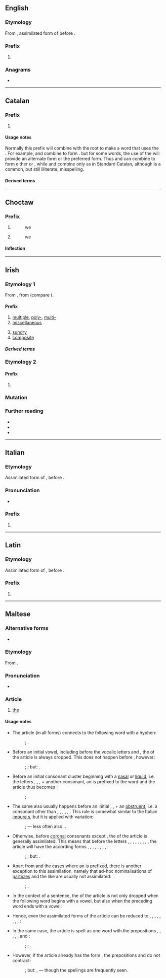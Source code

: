 {{also|Appendix:Variations of "il"}}
==English==

===Etymology===
From {{etyl|la|en}} {{m|la|il-}}, assimilated form of {{m|la|in-}} before {{m|la||l-}}.

===Prefix===
{{en-prefix}}

# {{non-gloss definition|[[not]]; a form of the prefix [[in-]], used before ''l''}}

===Anagrams===
* {{anagrams|en|a=il|-li-|Li|li}}

----

==Catalan==

===Prefix===
{{head|ca|prefix}}

# {{ca-form of|Form used before a root beginning with the letter ''l''|in-}}

====Usage notes====
Normally this prefix will combine with the root to make a word that uses the {{m|ca|ela geminada}}. For example, {{m|ca|il-}} and {{m|ca|legal}} combine to form {{m|ca|il·legal}}. but for some words, the use of the {{m|ca|ela palatal}} will provide an alternate form or the preferred form. Thus {{m|ca||il-}} and {{m|ca|legible}} can combine to form either {{m|ca|illegible}} or {{m|ca|il·legible}}, while {{m|ca||il-}} and {{m|ca|letrat||literate}} combine only as {{m|ca|illetrat||illiterate}} in Standard Catalan, although {{m|ca|il·letrat}} is a common, but still illiterate, misspelling.

====Derived terms====
{{prefixsee|ca}}

----

==Choctaw==

===Prefix===
{{head|cho|prefix|before consonants|i-|f1alt=ī-|class I first-person plural}}

# {{non-gloss definition|the [[subject]] of an active transitive verb}}
#: we
# {{non-gloss definition|the [[subject]] of an intransitive [[active]] verb}}
#: we

====Inflection====
{{cho-person marker}}

----

==Irish==

===Etymology 1===
From {{inh|ga|sga|il|t=much, many}}, from {{der|ga|ine-pro|*pelh₁-}} (compare {{cog|grc|πολύς|t=much}}).

====Prefix====
{{head|ga|prefix|Lenites except with '''d''', '''s''', '''t'''}}

# [[multiple]], [[poly-]], [[multi-]]
# [[miscellaneous]]
#: {{syn|ga|ilghnéitheach|ilchineálach|éagsúil}}
# [[sundry]]
# [[composite]]

=====Derived terms=====
{{prefixsee|ga}}
{{der3
|ga|{{l|ga|il-eitneach|t=multi-ethnic}}
|{{l|ga|il-leibhéil|t=multi-layered, multilevel}}
|{{l|ga|il-leannánachas|t=promiscuity}}
|{{l|ga|il-mhíchumas|t=multiple disability}}
|{{l|ga|il-loscadh|t=holocaust}}
|{{l|ga|il-leabhrach|t=voluminous}}
}}

===Etymology 2===

====Prefix====
{{head|ga|prefix}}

# {{alternative form of|ga|oll-|t=great, gross}}

===Mutation===
{{ga-mut|msn}}

===Further reading===
* {{R:ga:Ó Dónaill}}
* {{R:ga:EID}}
* {{R:ga:NEID}}

----

==Italian==

===Etymology===
Assimilated form of {{m|it|in-}}, before {{m|it||l-}}.

===Pronunciation===
* {{it-IPA|il-}}

===Prefix===
{{head|it|prefix}}

# {{alternative form of|it|in-}}

----

==Latin==

===Etymology===
Assimilated form of {{m|la|in-}}, before {{m|la||l-}}.

===Prefix===
{{head|la|prefix}}

# {{alternative form of|la|in-}}

----

==Maltese==

===Alternative forms===
* {{alter|mt|l-|iċ-|id-|in-|ir-|is-|it-|ix-|iz-|iż-|ċ-|d-|n-|r-|s-|t-|x-|z-|ż-}} {{q|see usage notes}}

===Etymology===
From {{inh|mt|ar|اَل}}.

===Pronunciation===
* {{IPA|mt|/ɪl/}}

===Article===
{{head|mt|article|g=m|g2=f}}

# [[the]]

====Usage notes====
* The article (in all forms) connects to the following word with a hyphen:
*: {{prefixusex|mt|mara||alt2=il-mara|t2=the woman}} ; {{prefixusex|mt|futur||alt2=il-futur|t2=the future}}.

* Before an initial vowel, including before the vocalic letters {{m|mt|għ}} and {{m|mt|h}}, the {{m|mt|i}} of the article is always dropped. This does not happen before {{m|mt|q}} {{IPAchar|[ʔ]}}, however:
*: {{prefixusex|mt|iben||alt2=l-iben|t2=the son}} ; {{prefixusex|mt|għasfur||alt2=l-għasfur|t2=the bird}} ; but: {{prefixusex|mt|qalb||alt2=il-qalb|t2=the heart}}.

* Before an initial consonant cluster beginning with a [[nasal]] or [[liquid]], i.e. the letters {{m|mt|l}}, {{m|mt|m}}, {{m|mt|n}}, {{m|mt|r}} + another consonant, an {{m|mt|i}} is prefixed to the word and the article thus becomes {{m|mt|l-}}:
*: {{prefixusex|mt|rmied||alt2=l-irmied|t2=the ashes}} ; {{prefixusex|mt|lsien||alt2=l-ilsien|t2=the language}}.

* The same also usually happens before an initial {{m|mt|s}}, {{m|mt|x}}, {{m|mt|ż}} + an [[obstruent]], i.e. a consonant other than {{m|mt|j}}, {{m|mt|l}}, {{m|mt|m}}, {{m|mt|n}}, {{m|mt|r}}, {{m|mt|w}}. This rule is somewhat similar to the Italian [[impure s]], but it is applied with variation:
*: {{prefixusex|mt|skola||alt2=l-iskola|t2=the school}} ; {{prefixusex|mt|xkupilja||alt2=l-ixkupilja|t2=the brush}} — less often also: {{m|mt||is-skola, ix-xkupilja}}.

* Otherwise, before [[coronal]] consonants except {{m|mt|ġ}}, the {{m|mt|l}} of the article is generally assimilated. This means that before the letters {{m|mt|ċ}}, {{m|mt|d}}, {{m|mt|n}}, {{m|mt|r}}, {{m|mt|s}}, {{m|mt|t}}, {{m|mt|x}}, {{m|mt|z}}, {{m|mt|ż}}, the article will have the according forms {{m|mt|iċ-}}, {{m|mt|id-}}, {{m|mt|in-}}, {{m|mt|ir-}}, {{m|mt|is-}}, {{m|mt|it-}}, {{m|mt|ix-}}, {{m|mt|iz-}}, {{m|mt|iż-}}:
*: {{prefixusex|mt|dawl||alt2=id-dawl|t2=the light}} ; {{prefixusex|mt|xemx||alt2=ix-xemx|t2=the sun}} ; but: {{prefixusex|mt|ġnien||alt2=il-ġnien|t2=the garden}}.

* Apart from {{m|mt|ġ}} and the cases where an {{m|mt|i}} is prefixed, there is another exception to this assimilation, namely that ad-hoc nominalisations of [[particle]]s and the like are usually not assimilated:
*: {{prefixusex|mt|xiex||alt2=il-xiex|t2=the what}} ; {{prefixusex|mt|dejjem||alt2=il-dejjem|t2=the always, the forever}}.

* In the context of a sentence, the {{m|mt|i}} of the article is not only dropped when the following word begins with a vowel, but also when the preceding word ends with a vowel:
*: {{ux|mt|Rajna l-mara.|inline=1|We saw the woman.}}

* Hence, even the assimilated forms of the article can be reduced to {{m|mt|ċ-}}, {{m|mt|d-}}, {{m|mt|n-}}, {{m|mt|r-}}, {{m|mt|s-}}, {{m|mt|t-}}, {{m|mt|x-}}, {{m|mt|z-}}, {{m|mt|ż-}}:
*: {{ux|mt|Rajna x-xemx.|inline=1|We saw the sun.}}

* In the same case, the article is spelt as one word with the prepositions {{m|mt|bi|t=with, by}}, {{m|mt|fi|t=in}}, {{m|mt|lil|t=for}}, {{m|mt|minn|t=from}}, {{m|mt|ma'|t=along with}}, and {{m|mt|ta'|t=of}}:
*: {{m|mt||fil-ġnien|t=in the garden}} ; {{m|mt||mal-mara|t=with the woman}} ; {{m|mt||tax-xemx|t=of the sun}}.

* However, if the article already has the form {{m|mt|l-}}, the prepositions {{m|mt|ma'}} and {{m|mt|ta'}} do not contract:
*: {{m|mt||fl-iskola|t=in school}} ; but: {{m|mt||ma' l-iben|t=with the son}}, {{m|mt||ta' l-għasfur|t=of the bird}} — though the spellings {{m|mt||mal-iben, tal-għasfur}} are frequently seen.